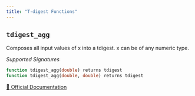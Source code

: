 ```yaml
---
title: "T-digest Functions"
---
```


## `tdigest_agg`

Composes all input values of x into a tdigest. x can be of any numeric type.

*Supported Signatures*
```sql
function tdigest_agg(double) returns tdigest
function tdigest_agg(double, double) returns tdigest
```
[🔗 Official Documentation](https://trino.io/docs/current/functions/tdigest.html#tdigest_agg)


